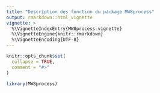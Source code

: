 ```yaml
---
title: "Description des fonction du package MW8process"
output: rmarkdown::html_vignette
vignette: >
  %\VignetteIndexEntry{MW8process-vignette}
  %\VignetteEngine{knitr::rmarkdown}
  %\VignetteEncoding{UTF-8}
---
```


```r
knitr::opts_chunk$set(
  collapse = TRUE,
  comment = "#>"
)
```

```r
library(MW8process)
```
